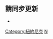 <noinclude>{{noteTA|G1=NBA}}</noinclude>{{NBA current roster
|name = 纽约尼克斯现时球员名单 
|team = 纽约尼克斯
|coach = [[湯姆·希伯杜|希伯杜]]
|assistants = <nowiki></nowiki>
* {{link-en|約翰尼·布萊恩|Johnnie Bryant|布萊恩}}
* {{link-en|戴倫·埃爾曼|Darren Erman|埃爾曼}}
* {{link-en|安迪·格里爾|Andy Greer|格里爾}}
* {{link-en|拉里·格里爾|Larry Greer|格里爾}}
* {{link-en|肯尼·佩恩|Kenny Payne|佩恩}}
|players =
* 1 [[奧巴迪亞·托潘|托潘]]
* 2 {{le|邁爾斯·麥克布萊德|Miles McBride|麥克布萊德}}
* 3 [[诺伦斯·诺艾尔|诺艾尔]]
* 4 [[德里克·罗斯|罗斯]]
* 5 [[伊曼紐爾·奎克利|奎克利]]
* 6 {{le|昆汀·格萊姆斯|Quentin Grimes|格萊姆斯}}
* 8 [[肯巴·沃克|沃克]]
* 9 [[R·J·巴瑞特|巴瑞特]]
* 13 [[埃万·富尼耶|富尼耶]]
* 18 [[亚历克·伯克斯|伯克斯]]
* 21 [[卡麥隆·瑞迪許|瑞迪許]]
* 23 [[米曹·羅賓遜|羅賓森]]
* 30 [[朱利葉斯·蘭德爾|蘭德爾]]
* 45 {{le|傑里喬·西姆斯|Jericho Sims|西姆斯}}
* 51 {{le|萊恩·阿希迪亞卡諾|Ryan Arcidiacono|阿希迪亞卡諾}}
* 67 [[泰·吉布森|吉布森]]
* 91 {{le|盧卡·沙馬尼奇|Luka Šamanić|沙馬尼奇}}
}}<noinclude>

== 請同步更新 ==
*{{tl|纽约尼克斯球员名单}}

[[Category:紐約尼克]]
[[Category:NBA现时球员名单导航模板|N]]
</noinclude>